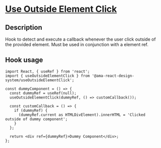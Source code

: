
<Meta title="Hooks/Use Outside Element Click/Use Outside Element Click Docs" />

<h1 className="mb-32">
  <u>Use Outside Element Click</u>
</h1>

<h2>Description</h2>

<p className="fs-16">
  Hook to detect and execute a callback whenever the user click outside of the provided element. Must be used in conjunction with a element
  ref.
</p>

<h2>Hook usage</h2>

```tsx
import React, { useRef } from 'react';
import { useOutsideElementClick } from '@ama-react-design-system/useOutsideElementClick';

const dummyComponent = () => {
  const dummyRef = useRef(null);
  useOutsideElementClick(dummyRef, () => customCallback());

  const customCallback = () => {
    if (dummyRef) {
      (dummyRef.current as HTMLDivElement).innerHTML = 'Clicked outside of dummy component';
    }
  };

  return <div ref={dummyRef}>Dummy Component</div>;
};
```
